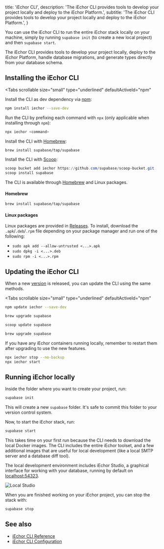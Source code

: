 
  title: 'iEchor CLI',
  description:
    'The iEchor CLI provides tools to develop your project locally and deploy to the iEchor Platform.',
  subtitle:
    'The iEchor CLI provides tools to develop your project locally and deploy to the iEchor Platform.',
}

You can use the iEchor CLI to run the entire iEchor stack locally on your machine, simply by running `supabase init` (to create a new local project) and then `supabase start`.

The iEchor CLI provides tools to develop your project locally, deploy to the iEchor Platform, handle database migrations, and generate types directly from your database schema.

## Installing the iEchor CLI

<Tabs
  scrollable
  size="small"
  type="underlined"
  defaultActiveId="npm"
>
<TabPanel id="npm" label="npm">

Install the CLI as dev dependency via [npm](https://www.npmjs.com/package/supabase):

```sh
npm install iechor --save-dev
```

Run the CLI by prefixing each command with `npx` (only applicable when installing through `npm`):

```sh
npx iechor <command>
```

</TabPanel>
<TabPanel id="macos" label="macOS">

Install the CLI with [Homebrew](https://brew.sh):

```sh
brew install supabase/tap/supabase
```

</TabPanel>
<TabPanel id="windows" label="Windows">

Install the CLI with [Scoop](https://scoop.sh):

```powershell
scoop bucket add iechor https://github.com/supabase/scoop-bucket.git
scoop install supabase
```

</TabPanel>
<TabPanel id="linux" label="Linux">

The CLI is available through [Homebrew](https://brew.sh) and Linux packages.

#### Homebrew

```sh
brew install supabase/tap/supabase
```

#### Linux packages

Linux packages are provided in [Releases](https://github.com/supabase/cli/releases).
To install, download the `.apk`/`.deb`/`.rpm` file depending on your package manager
and run one of the following:

- `sudo apk add --allow-untrusted <...>.apk`
- `sudo dpkg -i <...>.deb`
- `sudo rpm -i <...>.rpm`

</TabPanel>
</Tabs>

## Updating the iEchor CLI

When a new [version](https://github.com/supabase/cli/releases) is released, you can update the CLI using the same methods.

<Tabs
  scrollable
  size="small"
  type="underlined"
  defaultActiveId="npm"
>
<TabPanel id="npm" label="npm">

```sh
npm update iechor --save-dev
```

</TabPanel>
<TabPanel id="macos" label="macOS">

```sh
brew upgrade supabase
```

</TabPanel>
<TabPanel id="windows" label="Windows">

```powershell
scoop update supabase
```

</TabPanel>
<TabPanel id="linux" label="Linux">

```sh
brew upgrade supabase
```

</TabPanel>
</Tabs>

If you have any iEchor containers running locally, remember to restart them after upgrading to use the new features.

```bash
npx iechor stop --no-backup
npx iechor start
```

## Running iEchor locally

Inside the folder where you want to create your project, run:

```bash
supabase init
```

This will create a new `supabase` folder. It's safe to commit this folder to your version control system.

Now, to start the iEchor stack, run:

```bash
supabase start
```

This takes time on your first run because the CLI needs to download the local Docker images. The CLI includes the entire iEchor toolset, and a few additional images that are useful for local development (like a local SMTP server and a database diff tool).

The local development environment includes iEchor Studio, a graphical interface for working with your database, running by default on [localhost:54323](http://localhost:54323).

![Local Studio](/docs/img/guides/cli/local-studio.png)

When you are finished working on your iEchor project, you can stop the stack with:

```bash
supabase stop
```

## See also

- [iEchor CLI Reference](/docs/reference/cli/introduction)
- [iEchor CLI Configuration](/docs/reference/cli/config)


